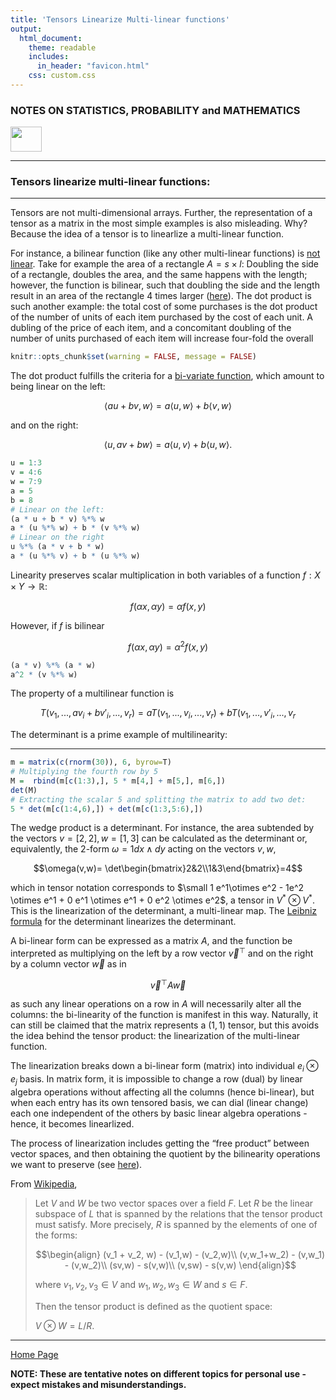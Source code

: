 ```yaml
---
title: 'Tensors Linearize Multi-linear functions'
output: 
  html_document:
    theme: readable
    includes:
      in_header: "favicon.html" 
    css: custom.css
---
```


### **NOTES ON STATISTICS, PROBABILITY and MATHEMATICS**

<a href="http://rinterested.github.io/statistics/index.html">
<img HEIGHT="40" WIDTH="50" src="logo.PNG"></a>

---

### Tensors linearize multi-linear functions:

---

Tensors are not multi-dimensional arrays. Further, the representation of a tensor as a matrix in the most simple examples is also misleading. Why? Because the idea of a tensor is to linearlize a multi-linear function.

For instance, a bilinear function (like any other multi-linear functions) is [not linear](https://math.stackexchange.com/a/1650713/152225). Take for example the area of a rectangle $A = s \times l$: Doubling the side of a rectangle, doubles the area, and the same happens with the length; however, the function is bilinear, such that doubling the side and the length result in an area of the rectangle $4$ times larger ([here](https://math.stackexchange.com/a/2064240/152225)). The dot product is such another example: the total cost of some purchases is the dot product of the number of units of each item purchased by the cost of each unit. A dubling of the price of each item, and a concomitant doubling of the number of units purchased of each item will increase four-fold the overall


```r
knitr::opts_chunk$set(warning = FALSE, message = FALSE) 
```

The dot product fulfills the criteria for a [bi-variate function](https://proofwiki.org/wiki/Dot_Product_Operator_is_Bilinear), which amount to being linear on the left:

$$\langle au + bv, w \rangle = a \langle u, w \rangle + b \langle v, w \rangle$$

and on the right:

$$\langle u, av + bw \rangle = a \langle u, v \rangle + b \langle u, w \rangle.$$

```r
u = 1:3
v = 4:6
w = 7:9
a = 5
b = 8
# Linear on the left:
(a * u + b * v) %*% w
a * (u %*% w) + b * (v %*% w)
# Linear on the right
u %*% (a * v + b * w)
a * (u %*% v) + b * (u %*% w)
```

Linearity preserves scalar multiplication in both variables of a function $f: X \times Y \to \mathbb R$:


$$ f(\alpha x , \alpha y) = \alpha f (x,y) $$

However, if $f$ is bilinear

$$ f(\alpha x , \alpha y) = \alpha^2 f(x,y) $$



```r
(a * v) %*% (a * w)
a^2 * (v %*% w)

```



The property of a multilinear function is

$$T(v_1, . . . , av_i + bv'_i , . . . , v_r)
= aT(v_1, . . . , v_i, . . . , v_r) + bT(v_1, . . . , v'_i, . . . , v_r$$

The determinant is a prime example of multilinearity:


---

```r
m = matrix(c(rnorm(30)), 6, byrow=T)
# Multiplying the fourth row by 5
M =  rbind(m[c(1:3),], 5 * m[4,] + m[5,], m[6,])
det(M)
# Extracting the scalar 5 and splitting the matrix to add two det:
5 * det(m[c(1:4,6),]) + det(m[c(1:3,5:6),])
```


The wedge product is a determinant. For instance, the area subtended by the vectors $v=[2,2], w=[1,3]$ can be calculated as the determinant or, equivalently, the 2-form $\omega=1 dx \wedge dy$ acting on the vectors $v,w$, 

$$\omega(v,w)= \det\begin{bmatrix}2&2\\1&3\end{bmatrix}=4$$

which in tensor notation corresponds to $\small 1 e^1\otimes e^2 - 1e^2 \otimes e^1 + 0 e^1 \otimes e^1 + 0 e^2 \otimes e^2$, a tensor in $V^{\ast} \otimes V^{\ast}$. This is the linearization of the determinant, a multi-linear map. The [Leibniz formula](https://en.wikipedia.org/wiki/Leibniz_formula_for_determinants) for the determinant linearizes the determinant.

A bi-linear form can be expressed as a matrix $A$, and the function be interpreted as multiplying on the left by a row vector $\vec v^\top$ and on the right by a column vector $\vec w$ as in 

$$\vec v^\top A \vec w$$

as such any linear operations on a row in $A$ will necessarily alter all the columns: the bi-linearity of the function is manifest in this way. Naturally, it can still be claimed that the matrix represents a $(1,1)$ tensor, but this avoids the idea behind the tensor product: the linearization of the multi-linear function. 

The linearization breaks down a bi-linear form (matrix) into individual $e_i⊗e_j$ basis. In matrix form, it is impossible to change a row (dual) by linear algebra operations without affecting all the columns (hence bi-linear), but when each entry has its own tensored basis, we can dial (linear change) each one independent of the others by basic linear algebra operations - hence, it becomes linearlized.

The process of linearization includes getting the "free product" between vector spaces, and then obtaining the quotient by the bilinearity operations we want to preserve (see [here](https://youtu.be/K7f2pCQ3p3U?si=eh9H6thBrk9X4J3H)).

From [Wikipedia](https://en.wikipedia.org/wiki/Tensor_product#As_a_quotient_space),

> Let $V$ and $W$ be two vector spaces over a field $F$. Let $R$ be the linear subspace of $L$ that is spanned by the relations that the tensor product must satisfy. More precisely, $R$ is spanned by the elements of one of the forms:
>
> $$\begin{align}
(v_1 + v_2, w) - (v_1,w) - (v_2,w)\\
(v,w_1+w_2) - (v,w_1) - (v,w_2)\\
(sv,w) - s(v,w)\\
(v,sw) - s(v,w)
\end{align}$$
>
> where $v_1,v_2,v_3 \in V$ and $w_1,w_2,w_3 \in W$ and $s \in F$.
>
> Then the tensor product is defined as the quotient space:
>
> $V \otimes W = L/R$.

---
<a href="http://rinterested.github.io/statistics/index.html">Home Page</a>

**NOTE: These are tentative notes on different topics for personal use - expect mistakes and misunderstandings.**
